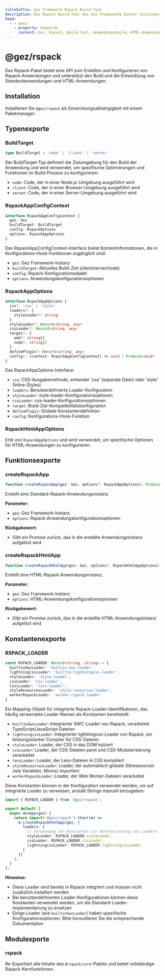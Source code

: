 ```yaml
---
titleSuffix: Gez Framework Rspack Build-Tool
description: Das Rspack Build-Tool des Gez Frameworks bietet leistungsstarke Anwendungsbuild-Fähigkeiten, unterstützt die Entwicklung und den Build von Standardanwendungen und HTML-Anwendungen und verfügt über integrierte Ressourcenprozessoren und Optimierungskonfigurationen.
head:
  - - meta
    - property: keywords
      content: Gez, Rspack, Build-Tool, Anwendungsbuild, HTML-Anwendung, TypeScript, CSS, Ressourcenverarbeitung, Leistungsoptimierung
---
```



# @gez/rspack

Das Rspack-Paket bietet eine API zum Erstellen und Konfigurieren von Rspack-Anwendungen und unterstützt den Build und die Entwicklung von Standardanwendungen und HTML-Anwendungen.

## Installation

Installieren Sie `@gez/rspack` als Entwicklungsabhängigkeit mit einem Paketmanager:

<PackageManagerTabs command="install @gez/rspack -D" />

## Typenexporte

### BuildTarget

```ts
type BuildTarget = 'node' | 'client' | 'server'
```

Der BuildTarget-Typ definiert die Zielumgebung für den Build der Anwendung und wird verwendet, um spezifische Optimierungen und Funktionen im Build-Prozess zu konfigurieren:
- `node`: Code, der in einer Node.js-Umgebung ausgeführt wird
- `client`: Code, der in einer Browser-Umgebung ausgeführt wird
- `server`: Code, der in einer Server-Umgebung ausgeführt wird

### RspackAppConfigContext

```ts
interface RspackAppConfigContext {
  gez: Gez
  buildTarget: BuildTarget
  config: RspackOptions
  options: RspackAppOptions
}
```

Das RspackAppConfigContext-Interface bietet Kontextinformationen, die in Konfigurations-Hook-Funktionen zugänglich sind:
- `gez`: Gez Framework-Instanz
- `buildTarget`: Aktuelles Build-Ziel (client/server/node)
- `config`: Rspack-Konfigurationsobjekt
- `options`: Anwendungskonfigurationsoptionen

### RspackAppOptions

```ts
interface RspackAppOptions {
  css?: 'css' | 'style'
  loaders?: {
    styleLoader?: string
  }
  styleLoader?: Record<string, any>
  cssLoader?: Record<string, any>
  target?: {
    web?: string[]
    node?: string[]
  }
  definePlugin?: Record<string, any>
  config?: (context: RspackAppConfigContext) => void | Promise<void>
}
```

Das RspackAppOptions-Interface:
- `css`: CSS-Ausgabemethode, entweder 'css' (separate Datei) oder 'style' (Inline-Styles)
- `loaders`: Benutzerdefinierte Loader-Konfiguration
- `styleLoader`: style-loader-Konfigurationsoptionen
- `cssLoader`: css-loader-Konfigurationsoptionen
- `target`: Build-Ziel-Kompatibilitätskonfiguration
- `definePlugin`: Globale Konstantendefinition
- `config`: Konfigurations-Hook-Funktion

### RspackHtmlAppOptions

Erbt von `RspackAppOptions` und wird verwendet, um spezifische Optionen für HTML-Anwendungen zu konfigurieren.

## Funktionsexporte

### createRspackApp

```ts
function createRspackApp(gez: Gez, options?: RspackAppOptions): Promise<App>
```

Erstellt eine Standard-Rspack-Anwendungsinstanz.

**Parameter:**
- `gez`: Gez Framework-Instanz
- `options`: Rspack-Anwendungskonfigurationsoptionen

**Rückgabewert:**
- Gibt ein Promise zurück, das in die erstellte Anwendungsinstanz aufgelöst wird

### createRspackHtmlApp

```ts
function createRspackHtmlApp(gez: Gez, options?: RspackHtmlAppOptions): Promise<App>
```

Erstellt eine HTML-Rspack-Anwendungsinstanz.

**Parameter:**
- `gez`: Gez Framework-Instanz
- `options`: HTML-Anwendungskonfigurationsoptionen

**Rückgabewert:**
- Gibt ein Promise zurück, das in die erstellte HTML-Anwendungsinstanz aufgelöst wird

## Konstantenexporte
### RSPACK_LOADER

```ts
const RSPACK_LOADER: Record<string, string> = {
  builtinSwcLoader: 'builtin:swc-loader',
  lightningcssLoader: 'builtin:lightningcss-loader',
  styleLoader: 'style-loader',
  cssLoader: 'css-loader',
  lessLoader: 'less-loader',
  styleResourcesLoader: 'style-resources-loader',
  workerRspackLoader: 'worker-rspack-loader'
}
```

Ein Mapping-Objekt für integrierte Rspack-Loader-Identifikatoren, das häufig verwendete Loader-Namen als Konstanten bereitstellt:

- `builtinSwcLoader`: Integrierter SWC-Loader von Rspack, verarbeitet TypeScript/JavaScript-Dateien
- `lightningcssLoader`: Integrierter lightningcss-Loader von Rspack, ein leistungsstarker Compiler für CSS-Dateien
- `styleLoader`: Loader, der CSS in das DOM injiziert
- `cssLoader`: Loader, der CSS-Dateien parst und CSS-Modularisierung verarbeitet
- `lessLoader`: Loader, der Less-Dateien in CSS kompiliert
- `styleResourcesLoader`: Loader, der automatisch globale Stilressourcen (wie Variablen, Mixins) importiert
- `workerRspackLoader`: Loader, der Web Worker-Dateien verarbeitet

Diese Konstanten können in der Konfiguration verwendet werden, um auf integrierte Loader zu verweisen, anstatt Strings manuell einzugeben:

```ts title="src/entry.node.ts"
import { RSPACK_LOADER } from '@gez/rspack';

export default {
  async devApp(gez) {
    return import('@gez/rspack').then((m) =>
      m.createRspackHtmlApp(gez, {
        loaders: {
          // Verwendung von Konstanten zur Referenzierung von Loadern
          styleLoader: RSPACK_LOADER.styleLoader,
          cssLoader: RSPACK_LOADER.cssLoader,
          lightningcssLoader: RSPACK_LOADER.lightningcssLoader
        }
      })
    );
  }
};
```

**Hinweise:**
- Diese Loader sind bereits in Rspack integriert und müssen nicht zusätzlich installiert werden
- Bei benutzerdefinierten Loader-Konfigurationen können diese Konstanten verwendet werden, um die Standard-Loader-Implementierung zu ersetzen
- Einige Loader (wie `builtinSwcLoader`) haben spezifische Konfigurationsoptionen. Bitte konsultieren Sie die entsprechende Dokumentation

## Modulexporte

### rspack

Re-Exportiert alle Inhalte des `@rspack/core`-Pakets und bietet vollständige Rspack-Kernfunktionen.